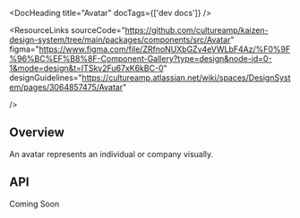 
<Meta of={AvatarStories} />

<DocHeading title="Avatar" docTags={['dev docs']} />

<ResourceLinks
  sourceCode="https://github.com/cultureamp/kaizen-design-system/tree/main/packages/components/src/Avatar"
  figma="https://www.figma.com/file/ZRfnoNUXbGZv4eVWLbF4Az/%F0%9F%96%BC%EF%B8%8F-Component-Gallery?type=design&node-id=0-1&mode=design&t=ITSkv2Fu67xK6kBC-0"
  designGuidelines="https://cultureamp.atlassian.net/wiki/spaces/DesignSystem/pages/3064857475/Avatar"

/>

<KAIOInstallation exportNames="Avatar" />

## Overview

An avatar represents an individual or company visually.

<Canvas of={AvatarStories.Playground} />
<Controls of={AvatarStories.Playground} />

## API

Coming Soon

